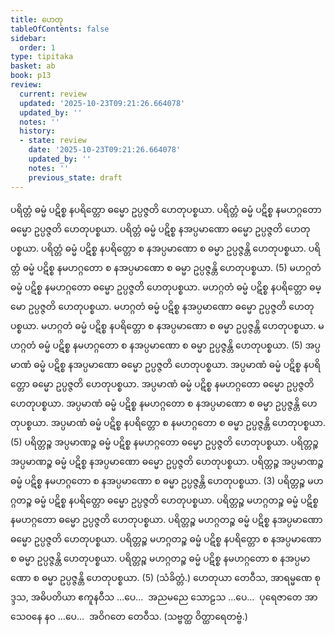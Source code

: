```yaml
---
title: ဟေတု
tableOfContents: false
sidebar:
  order: 1
type: tipitaka
basket: ab
book: p13
review:
  current: review
  updated: '2025-10-23T09:21:26.664078'
  updated_by: ''
  notes: ''
  history:
  - state: review
    date: '2025-10-23T09:21:26.664078'
    updated_by: ''
    notes: ''
    previous_state: draft
---
```



<ReviewStatus review={frontmatter.review} showDetails={true} />

<HypothesisAnnotation frontmatter={frontmatter} />

<DynamicBreadcrumb />

<Division number="40" book="p13" e="ch" v="40" p="190">

<Paragraph number="105" book="p13">
ပရိတ္တံ ဓမ္မံ ပဋိစ္စ နပရိတ္တော ဓမ္မော ဥပ္ပဇ္ဇတိ ဟေတုပစ္စယာ. ပရိတ္တံ ဓမ္မံ ပဋိစ္စ နမဟဂ္ဂတော ဓမ္မော ဥပ္ပဇ္ဇတိ ဟေတုပစ္စယာ. ပရိတ္တံ ဓမ္မံ ပဋိစ္စ နအပ္ပမာဏော ဓမ္မော ဥပ္ပဇ္ဇတိ ဟေတုပစ္စယာ. ပရိတ္တံ ဓမ္မံ ပဋိစ္စ နပရိတ္တော စ နအပ္ပမာဏော စ ဓမ္မာ ဥပ္ပဇ္ဇန္တိ ဟေတုပစ္စယာ. ပရိတ္တံ ဓမ္မံ ပဋိစ္စ နမဟဂ္ဂတော စ နအပ္ပမာဏော စ ဓမ္မာ ဥပ္ပဇ္ဇန္တိ ဟေတုပစ္စယာ. (5)
</Paragraph>

<Paragraph number="106" book="p13">
မဟဂ္ဂတံ ဓမ္မံ ပဋိစ္စ နမဟဂ္ဂတော ဓမ္မော ဥပ္ပဇ္ဇတိ ဟေတုပစ္စယာ. မဟဂ္ဂတံ ဓမ္မံ ပဋိစ္စ နပရိတ္တော ဓမ္မော ဥပ္ပဇ္ဇတိ ဟေတုပစ္စယာ. မဟဂ္ဂတံ ဓမ္မံ ပဋိစ္စ နအပ္ပမာဏော ဓမ္မော ဥပ္ပဇ္ဇတိ ဟေတုပစ္စယာ. မဟဂ္ဂတံ ဓမ္မံ ပဋိစ္စ နပရိတ္တော စ နအပ္ပမာဏော စ ဓမ္မာ ဥပ္ပဇ္ဇန္တိ ဟေတုပစ္စယာ. မဟဂ္ဂတံ ဓမ္မံ ပဋိစ္စ နမဟဂ္ဂတော စ နအပ္ပမာဏော စ ဓမ္မာ ဥပ္ပဇ္ဇန္တိ ဟေတုပစ္စယာ. (5)
</Paragraph>

<Paragraph number="107" book="p13">
အပ္ပမာဏံ ဓမ္မံ ပဋိစ္စ နအပ္ပမာဏော ဓမ္မော ဥပ္ပဇ္ဇတိ ဟေတုပစ္စယာ. အပ္ပမာဏံ ဓမ္မံ ပဋိစ္စ နပရိတ္တော ဓမ္မော ဥပ္ပဇ္ဇတိ ဟေတုပစ္စယာ. အပ္ပမာဏံ ဓမ္မံ ပဋိစ္စ နမဟဂ္ဂတော ဓမ္မော ဥပ္ပဇ္ဇတိ ဟေတုပစ္စယာ. အပ္ပမာဏံ ဓမ္မံ ပဋိစ္စ နမဟဂ္ဂတော စ နအပ္ပမာဏော စ ဓမ္မာ ဥပ္ပဇ္ဇန္တိ ဟေတုပစ္စယာ. အပ္ပမာဏံ ဓမ္မံ ပဋိစ္စ နပရိတ္တော စ နမဟဂ္ဂတော စ ဓမ္မာ ဥပ္ပဇ္ဇန္တိ ဟေတုပစ္စယာ. (5)
</Paragraph>

<Paragraph number="108" book="p13">
ပရိတ္တဉ္စ အပ္ပမာဏဉ္စ ဓမ္မံ ပဋိစ္စ နမဟဂ္ဂတော ဓမ္မော ဥပ္ပဇ္ဇတိ ဟေတုပစ္စယာ. ပရိတ္တဉ္စ အပ္ပမာဏဉ္စ ဓမ္မံ ပဋိစ္စ နအပ္ပမာဏော ဓမ္မော ဥပ္ပဇ္ဇတိ ဟေတုပစ္စယာ. ပရိတ္တဉ္စ အပ္ပမာဏဉ္စ ဓမ္မံ ပဋိစ္စ နမဟဂ္ဂတော စ နအပ္ပမာဏော စ ဓမ္မာ ဥပ္ပဇ္ဇန္တိ ဟေတုပစ္စယာ. (3)
</Paragraph>

<Paragraph number="109" book="p13">
ပရိတ္တဉ္စ မဟဂ္ဂတဉ္စ ဓမ္မံ ပဋိစ္စ နပရိတ္တော ဓမ္မော ဥပ္ပဇ္ဇတိ ဟေတုပစ္စယာ. ပရိတ္တဉ္စ မဟဂ္ဂတဉ္စ ဓမ္မံ ပဋိစ္စ နမဟဂ္ဂတော ဓမ္မော ဥပ္ပဇ္ဇတိ ဟေတုပစ္စယာ. ပရိတ္တဉ္စ မဟဂ္ဂတဉ္စ ဓမ္မံ ပဋိစ္စ နအပ္ပမာဏော ဓမ္မော ဥပ္ပဇ္ဇတိ ဟေတုပစ္စယာ. ပရိတ္တဉ္စ မဟဂ္ဂတဉ္စ ဓမ္မံ ပဋိစ္စ နပရိတ္တော စ နအပ္ပမာဏော စ ဓမ္မာ ဥပ္ပဇ္ဇန္တိ ဟေတုပစ္စယာ. ပရိတ္တဉ္စ မဟဂ္ဂတဉ္စ ဓမ္မံ ပဋိစ္စ နမဟဂ္ဂတော စ နအပ္ပမာဏော စ ဓမ္မာ ဥပ္ပဇ္ဇန္တိ ဟေတုပစ္စယာ. (5) (သံခိတ္တံ.)
</Paragraph>

<Paragraph number="110" book="p13">
ဟေတုယာ တေဝီသ, အာရမ္မဏေ စုဒ္ဒသ, အဓိပတိယာ ဧကူနဝီသ …ပေ…  အညမညေ သောဠသ …ပေ…  ပုရေဇာတေ အာသေဝနေ နဝ …ပေ…  အဝိဂတေ တေဝီသ. (သဗ္ဗတ္ထ ဝိတ္ထာရေတဗ္ဗံ.)
</Paragraph>
</Division>